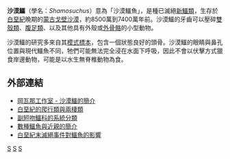 {{Automatic taxobox
| taxon = Shamosuchus
| authority = Mook, 1924
| fossil_range = {{Fossil range|85|74}}
| subdivision_ranks = 種
| subdivision = 
* ''S. ancestralis'' Konzhukova, 1954  
*北方沙漠鱷 ''S. borealis'' (Efimov, 1975)
*西方沙漠鱷 ''S. occidentalis'' Efimov, 1982 
*''S. djochtaensis'' Mook, 1924
*''S. gradilifrons'' (Konzhukova, 1954)
*卡拉卡爾帕克沙漠鱷 ''S. karakalpakensis'' Nesov et al., 1989 
*大沙漠鱷 ''S. major'' (Efimov, 1981)
*''S. tersus'' Efimov, 1983
*''S. ulanicus'' Efimov, 1983
*''S. ulgicus'' (Efimov, 1981)''
}}

'''沙漠鱷'''（學名：''Shamosuchus''）意為「沙漠鱷魚」，是種已滅絕[[新鱷類|新鱷類]]，生存於[[白堊紀|白堊紀]]晚期的[[蒙古|蒙古]][[戈壁沙漠|戈壁沙漠]]，約8500萬到7400萬年前。沙漠鱷的牙齒可以壓碎[[雙殼類|雙殼類]]、[[腹足類|腹足類]]、以及其他具有外殼或[[外骨骼|外骨骼]]的小型動物。

沙漠鱷的研究多來自其[[模式標本|模式標本]]，包含一個狀態良好的頭骨。沙漠鱷的眼睛與鼻孔位置與現代鱷魚不同，牠們可能無法完全浸在水面下呼吸，因此不會以伏擊方式獵食岸邊動物，可能是以水生無脊椎動物為食。

==外部連結==
*[http://www.gondwanastudios.com/info/sha.htm 岡瓦那工作室 - 沙漠鱷的簡介] {{Wayback|url=http://www.gondwanastudios.com/info/sha.htm |date=20080908013237 }} 
*[https://web.archive.org/web/20030115102430/http://www.geocities.com/arturcretaceo/crerepteis.html 白堊紀的爬行類與兩棲類]
*[https://web.archive.org/web/20070821042626/http://www.fmnh.helsinki.fi/users/haaramo/Metazoa/Deuterostoma/Chordata/Archosauria/Crocodylia/Paralligatoridae.htm 副短吻鱷科的系統分類]
*[https://web.archive.org/web/20070314013501/http://paginas.terra.com.br/arte/paginahistorica/crocodilo.htm 數種鱷魚與近親的簡介]
*[http://dml.cmnh.org/2001Jul/msg01048.html 白堊紀末滅絕事件對鱷魚的影響] {{Wayback|url=http://dml.cmnh.org/2001Jul/msg01048.html |date=20090107190756 }}
{{新鱷類|E.}}
{{Taxonbar|from=Q7487627}}

[[Category:鱷形超目|S]]
[[Category:白堊紀鱷形類|S]]
[[Category:1924年描述的分类群|S]]


{{Paleo-reptile-stub}}
{{Crocodilia-stub}}